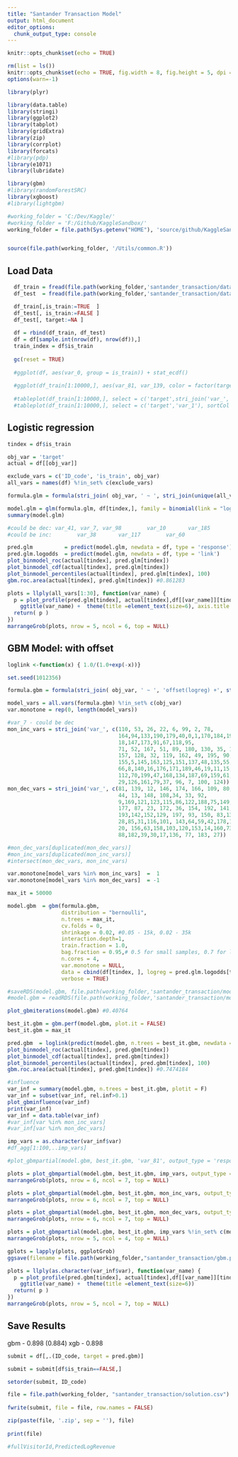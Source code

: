 ```yaml
---
title: "Santander Transaction Model"
output: html_document
editor_options: 
  chunk_output_type: console
---
```


```r
knitr::opts_chunk$set(echo = TRUE)

rm(list = ls())
knitr::opts_chunk$set(echo = TRUE, fig.width = 8, fig.height = 5, dpi = 240)
options(warn=-1)

library(plyr)

library(data.table)
library(stringi)
library(ggplot2)
library(tabplot)
library(gridExtra)
library(zip)
library(corrplot)
library(forcats)
#library(pdp)
library(e1071)
library(lubridate)

library(gbm)
#library(randomForestSRC)
library(xgboost)
#library(lightgbm)

#working_folder = 'C:/Dev/Kaggle/'
#working_folder = 'F:/Github/KaggleSandbox/'
working_folder = file.path(Sys.getenv("HOME"), 'source/github/KaggleSandbox/')


source(file.path(working_folder, '/Utils/common.R'))
```

## Load Data

```r

  df_train = fread(file.path(working_folder,'santander_transaction/data/train.csv'), check.names=T)#, nrows = 10000)
  df_test  = fread(file.path(working_folder,'santander_transaction/data/test.csv'),  check.names=T)#, nrows = 10000)

  df_train[,is_train:=TRUE  ]
  df_test[, is_train:=FALSE ]
  df_test[, target:=NA ]
  
  df = rbind(df_train, df_test)
  df = df[sample.int(nrow(df), nrow(df)),]
  train_index = df$is_train
  
  gc(reset = TRUE)
  
  #ggplot(df, aes(var_0, group = is_train)) + stat_ecdf()
  
  #ggplot(df_train[1:10000,], aes(var_81, var_139, color = factor(target) )) + geom_point(alpha = 0.2)
  
  #tableplot(df_train[1:10000,], select = c('target',stri_join('var_', seq(0, 10))), sortCol = 'var_0')
  #tableplot(df_train[1:10000,], select = c('target','var_1'), sortCol = 'var_0')
```

## Logistic regression

```r
tindex = df$is_train

obj_var = 'target'
actual = df[[obj_var]]

exclude_vars = c('ID_code', 'is_train', obj_var)
all_vars = names(df) %!in_set% c(exclude_vars)

formula.glm = formula(stri_join( obj_var, ' ~ ', stri_join(unique(all_vars), collapse = ' + ')))

model.glm = glm(formula.glm, df[tindex,], family = binomial(link = "logit"))
summary(model.glm)

#could be dec: var_41, var_7, var_98        var_10       var_185
#could be inc:        var_38       var_117        var_60 

pred.glm          = predict(model.glm, newdata = df, type = 'response')
pred.glm.logodds  = predict(model.glm, newdata = df, type = 'link')
plot_binmodel_roc(actual[tindex], pred.glm[tindex])
plot_binmodel_cdf(actual[tindex], pred.glm[tindex])
plot_binmodel_percentiles(actual[tindex], pred.glm[tindex], 100)
gbm.roc.area(actual[tindex], pred.glm[tindex]) #0.861283

plots = llply(all_vars[1:30], function(var_name) {
  p = plot_profile(pred.glm[tindex], actual[tindex],df[[var_name]][tindex], error_band = 'binom', bucket_count = 20) +
    ggtitle(var_name) +  theme(title =element_text(size=6), axis.title.y = element_blank()) 
  return( p )
})
marrangeGrob(plots, nrow = 5, ncol = 6, top = NULL)

```

## GBM Model: with offset

```r

loglink <-function(x) { 1.0/(1.0+exp(-x))}

set.seed(1012356)

formula.gbm = formula(stri_join( obj_var, ' ~ ', 'offset(logreg) +', stri_join(unique(all_vars), collapse = ' + ')))

model_vars = all.vars(formula.gbm) %!in_set% c(obj_var)
var.monotone = rep(0, length(model_vars))

#var_7 - could be dec
mon_inc_vars = stri_join('var_', c(110, 53, 26, 22, 6, 99, 2, 78,
                                   164,94,133,190,179,40,0,1,170,184,191,
                                   18,147,173,91,67,118,95,
                                   71, 52, 167, 51, 89, 180, 130, 35, 106, 
                                   157, 128, 32, 119, 162, 49, 195, 90, 175, 24, 82,111,
                                   155,5,145,163,125,151,137,48,135,55,196,105,144,97,
                                   66,8,140,16,176,171,189,46,19,11,15,62,25,181,
                                   112,70,199,47,168,134,187,69,159,61,65,84,74,3,138,4,41,
                                   29,126,161,79,37, 96, 7, 100, 124))
mon_dec_vars = stri_join('var_', c(81, 139, 12, 146, 174, 166, 109, 80, 76, 165, 21, 198,
                                   44, 13, 148, 108,34, 33, 92,
                                   9,169,121,123,115,86,122,188,75,149,127,107,56,
                                   177, 87, 23, 172, 36, 154, 192, 141,43, 131, 186,
                                   193,142,152,129, 197, 93, 150, 83,132,58,114,104, 102,
                                   28,85,31,116,101, 143,64,59,42,178,194,113,50,45,54,72,57,68,
                                   20, 156,63,158,103,120,153,14,160,73,
                                   88,182,39,30,17,136, 77, 183, 27))

#mon_dec_vars[duplicated(mon_dec_vars)]
#mon_inc_vars[duplicated(mon_inc_vars)]
#intersect(mon_dec_vars, mon_inc_vars)

var.monotone[model_vars %in% mon_inc_vars]  =  1
var.monotone[model_vars %in% mon_dec_vars]  = -1

max_it = 50000

model.gbm  = gbm(formula.gbm,
                 distribution = "bernoulli",
                 n.trees = max_it,
                 cv.folds = 0,
                 shrinkage = 0.02, #0.05 - 15k, 0.02 - 35k
                 interaction.depth=1,
                 train.fraction = 1.0,
                 bag.fraction = 0.95,# 0.5 for small samples, 0.7 for large
                 n.cores = 4,
                 var.monotone = NULL,
                 data = cbind(df[tindex, ], logreg = pred.glm.logodds[tindex])[,all.vars(formula.gbm), with = F],
                 verbose = TRUE)

#saveRDS(model.gbm, file.path(working_folder,'santander_transaction/model_gbm.rds'))
#model.gbm = readRDS(file.path(working_folder,'santander_transaction/model_gbm.rds'))

plot_gbmiterations(model.gbm) #0.40764

best_it.gbm = gbm.perf(model.gbm, plot.it = FALSE)
best_it.gbm = max_it

pred.gbm  = loglink(predict(model.gbm, n.trees = best_it.gbm, newdata = df, type = 'link') + pred.glm.logodds)
plot_binmodel_roc(actual[tindex], pred.gbm[tindex])
plot_binmodel_cdf(actual[tindex], pred.gbm[tindex])
plot_binmodel_percentiles(actual[tindex], pred.gbm[tindex], 100)
gbm.roc.area(actual[tindex], pred.gbm[tindex]) #0.7474184

#influence
var_inf = summary(model.gbm, n.trees = best_it.gbm, plotit = F)
var_inf = subset(var_inf, rel.inf>0.1)
plot_gbminfluence(var_inf)
print(var_inf)
var_inf = data.table(var_inf)
#var_inf[var %in% mon_inc_vars]
#var_inf[var %in% mon_dec_vars]

imp_vars = as.character(var_inf$var)
#df_agg[1:100,..imp_vars]

#plot_gbmpartial(model.gbm, best_it.gbm, 'var_81', output_type = 'response', resolution = 200, derivative = TRUE)

plots = plot_gbmpartial(model.gbm, best_it.gbm, imp_vars, output_type = 'response', resolution = 200)
marrangeGrob(plots, nrow = 6, ncol = 7, top = NULL)

plots = plot_gbmpartial(model.gbm, best_it.gbm, mon_inc_vars, output_type = 'response')
marrangeGrob(plots, nrow = 6, ncol = 7, top = NULL)

plots = plot_gbmpartial(model.gbm, best_it.gbm, mon_dec_vars, output_type = 'response')
marrangeGrob(plots, nrow = 6, ncol = 7, top = NULL)

plots = plot_gbmpartial(model.gbm, best_it.gbm, imp_vars %!in_set% c(mon_dec_vars,mon_inc_vars), output_type = 'response', resolution = 200, max_rug_points = 5000,derivative = FALSE)
marrangeGrob(plots, nrow = 5, ncol = 4, top = NULL)

gplots = lapply(plots, ggplotGrob)
ggsave(filename = file.path(working_folder,"santander_transaction/gbm.pd.d1a.pdf"), plot = marrangeGrob(gplots, nrow=4, ncol=7), device = 'pdf', width = 14, height = 8.5, dpi = 240)

plots = llply(as.character(var_inf$var), function(var_name) {
  p = plot_profile(pred.gbm[tindex], actual[tindex],df[[var_name]][tindex], error_band = 'binom', bucket_count = 30) +
    ggtitle(var_name) +  theme(title =element_text(size=6))
  return( p )
})
marrangeGrob(plots, nrow = 5, ncol = 7, top = NULL)

```


## Save Results
gbm - 0.898 (0.884)
xgb - 0.898

```r

submit = df[,.(ID_code, target = pred.gbm)]

submit = submit[df$is_train==FALSE,]

setorder(submit, ID_code)

file = file.path(working_folder, "santander_transaction/solution.csv")
  
fwrite(submit, file = file, row.names = FALSE)

zip(paste(file, '.zip', sep = ''), file)
  
print(file)

#fullVisitorId,PredictedLogRevenue

```